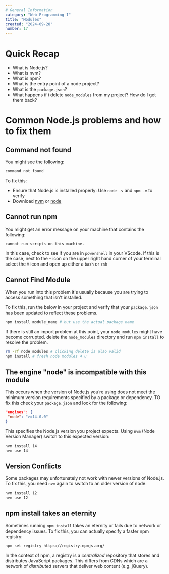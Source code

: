 ```yaml
---
# General Information
category: "Web Programming I"
title: "Modules"
created: "2024-09-28"
number: 17
---
```


# Quick Recap

- What is Node.js?
- What is nvm?
- What is npm?
- What is the entry point of a node project?
- What is the `package.json`?
- What happens if i delete `node_modules` from my project? How do I get them back?

# Common Node.js problems and how to fix them

## Command not found

You might see the following:

```text
command not found
```

To fix this:

- Ensure that Node.js is installed properly: Use `node -v` and `npm -v` to verify
- Download [nvm](https://github.com/nvm-sh/nvm) or [node](https://nodejs.org/en)

## Cannot run npm

You might get an error message on your machine that contains the following:

```text
cannot run scripts on this machine.
```

In this case, check to see if you are in `powershell` in your VScode. If this is the case, next to the `+` icon on the upper right hand corner of your terminal select the `V` icon and open up either a `bash` or `zsh`

## Cannot Find Module

When you run into this problem it's usually because you are trying to access something that isn't installed.

To fix this, run the below in your project and verify that your `package.json` has been updated to reflect these problems.

```bash
npm install module_name # but use the actual package name
```

If there is still an import problem at this point, your `node_modules` might have become corrupted. delete the `node_modules` directory and run `npm install` to resolve the problem.

```bash
rm -rf node_modules # clicking delete is also valid
npm install # fresh node modules 4 u
```

## The engine "node" is incompatible with this module

This occurs when the version of Node.js you’re using does not meet the minimum version requirements specified by a package or dependency. TO fix this check your `package.json` and look for the following:

```json
"engines": {
 "node": ">=14.0.0"
}
```

This specifies the Node.js version you project expects. Using `nvm` (Node Version Manager) switch to this expected version:

```bash
nvm install 14
nvm use 14
```

## Version Conflicts

Some packages may unfortunately not work with newer versions of Node.js. To fix this, you need `nvm` again to switch to an older version of node:

```bash
nvm install 12
nvm use 12
```

## npm install takes an eternity

Sometimes running `npm install` takes an eternity or fails due to network or dependency issues. To fix this, you can actually specify a faster npm registry:

```bash
npm set registry https://registry.npmjs.org/
```

In the context of npm, a registry is a _centralized_ repository that stores and distributes JavaScript packages. This differs from CDNs which are a network of _distributed_ servers that deliver web content (e.g. jQuery).
